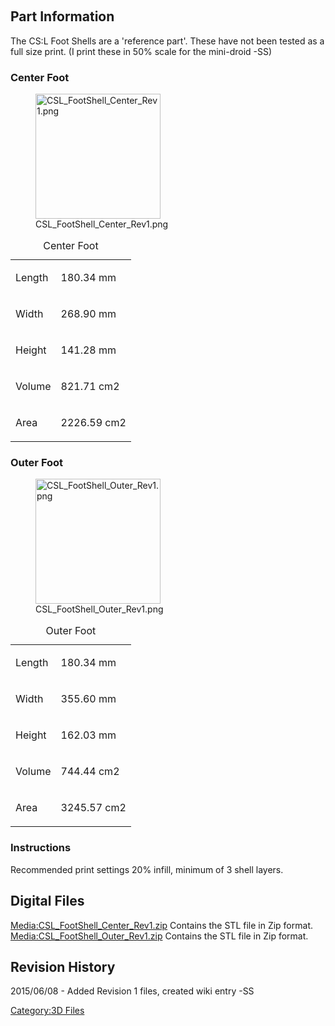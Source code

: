 {{Tutorial|
 bgcolor = #00F|
 fgcolor = #FFF|
 name = CS:L Foot Shells|
 image = [[File:CSL_Logo.jpg|200px]]|
 category = 3D Files Part Archive|
 creators = Steele Smith ([[User:Steele|Steele]])|
 contributors = Andrew Radovich |
 date = June 08, 2015|
 updated  = June 08, 2015|
 note = STL files for 3D printing only.|
 
}} 

<br> 

== Part Information  ==
The CS:L Foot Shells are a 'reference part'.  These have not been tested as a full size print.  (I print these in 50% scale for the mini-droid -SS) 


=== Center Foot ===
[[File:CSL_FootShell_Center_Rev1.png|200px]]

{| class="wikitable"
|+Center Foot
|-
|Length
|180.34 mm
|-
|Width
|268.90 mm
|-
|Height
|141.28 mm
|-
|Volume 
|821.71 cm2
|-
|Area
|2226.59 cm2
|}


=== Outer Foot ===
[[File:CSL_FootShell_Outer_Rev1.png|200px]]

{| class="wikitable"
|+Outer Foot
|-
|Length
|180.34 mm
|-
|Width
|355.60 mm
|-
|Height
|162.03 mm
|-
|Volume 
|744.44 cm2
|-
|Area
|3245.57 cm2
|}



=== Instructions  ===
Recommended print settings 20% infill, minimum of 3 shell layers.

== Digital Files<br>  ==
[[Media:CSL_FootShell_Center_Rev1.zip]] Contains the STL file in Zip format.<br>
[[Media:CSL_FootShell_Outer_Rev1.zip]] Contains the STL file in Zip format.<br>


== Revision History  ==

2015/06/08 - Added Revision 1 files, created wiki entry -SS

[[Category:3D Files]]

